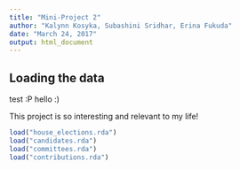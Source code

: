 ```yaml
---
title: "Mini-Project 2"
author: "Kalynn Kosyka, Subashini Sridhar, Erina Fukuda"
date: "March 24, 2017"
output: html_document
---
```



## Loading the data

test :P
hello :)

This project is so interesting and relevant to my life!

```r
load("house_elections.rda")
load("candidates.rda")
load("committees.rda")
load("contributions.rda")
```
